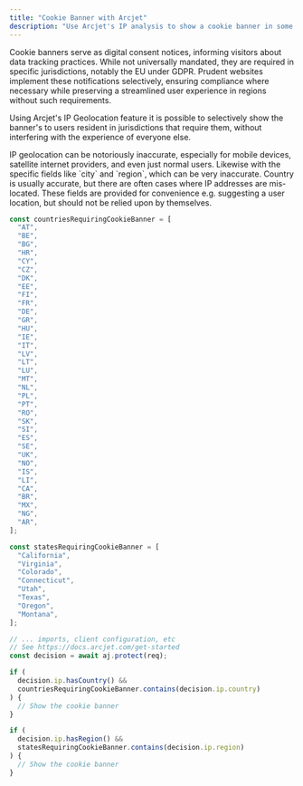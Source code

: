 ```yaml
---
title: "Cookie Banner with Arcjet"
description: "Use Arcjet's IP analysis to show a cookie banner in some jurisdictions."
---
```



Cookie banners serve as digital consent notices, informing visitors about data tracking practices. While not universally mandated, they are required in specific jurisdictions, notably the EU under GDPR. Prudent websites implement these notifications selectively, ensuring compliance where necessary while preserving a streamlined user experience in regions without such requirements.

Using Arcjet's IP Geolocation feature it is possible to selectively show the banner's to users resident in jurisdictions that require them, without interfering with the experience of everyone else.

<Aside type="caution">
  IP geolocation can be notoriously inaccurate, especially for mobile devices,
  satellite internet providers, and even just normal users. Likewise with the
  specific fields like `city` and `region`, which can be very inaccurate.
  Country is usually accurate, but there are often cases where IP addresses are
  mis-located. These fields are provided for convenience e.g. suggesting a user
  location, but should not be relied upon by themselves.
</Aside>

```ts
const countriesRequiringCookieBanner = [
  "AT",
  "BE",
  "BG",
  "HR",
  "CY",
  "CZ",
  "DK",
  "EE",
  "FI",
  "FR",
  "DE",
  "GR",
  "HU",
  "IE",
  "IT",
  "LV",
  "LT",
  "LU",
  "MT",
  "NL",
  "PL",
  "PT",
  "RO",
  "SK",
  "SI",
  "ES",
  "SE",
  "UK",
  "NO",
  "IS",
  "LI",
  "CA",
  "BR",
  "MX",
  "NG",
  "AR",
];

const statesRequiringCookieBanner = [
  "California",
  "Virginia",
  "Colorado",
  "Connecticut",
  "Utah",
  "Texas",
  "Oregon",
  "Montana",
];

// ... imports, client configuration, etc
// See https://docs.arcjet.com/get-started
const decision = await aj.protect(req);

if (
  decision.ip.hasCountry() &&
  countriesRequiringCookieBanner.contains(decision.ip.country)
) {
  // Show the cookie banner
}

if (
  decision.ip.hasRegion() &&
  statesRequiringCookieBanner.contains(decision.ip.region)
) {
  // Show the cookie banner
}
```
